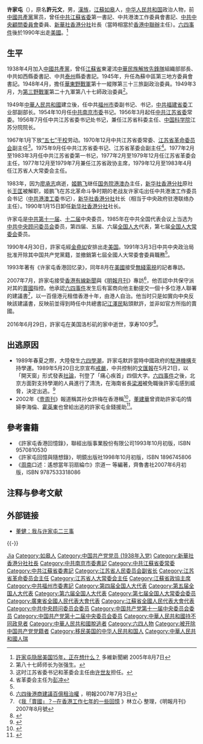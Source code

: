 {{About|新华社香港分社原社长|[[沈大铁路|沈大铁路]]在[[瓦房店市|瓦房店市]][[许屯镇|许屯镇]]的同名车站|许家屯站}}
{{Infobox_officeholder
| name        = 許家屯
| image name  = 
| Sex         =  
| office      = 第5任[[中央人民政府駐香港特別行政區聯絡辦公室|新華通訊社香港分社社長]]
| term_start  = 1983年
| term_end    = 1990年
| predecessor = [[王匡_(1917年)|王匡]]
| successor   = [[周南_(新華社香港分社社長)|周南]]
| birth_date  = {{Birth date|1916|3|10|df=y}}<ref>{{Cite web |url=https://www.chinatimes.com/cn/realtimenews/20160629005220-260409 |title=前港地下大使许家屯在美病逝 |accessdate=2020-02-10 |archive-date=2016-07-21 |archive-url=https://web.archive.org/web/20160721165609/http://www.chinatimes.com/cn/realtimenews/20160629005220-260409 |dead-url=no }}</ref>
| birth_place = {{ROC-1912}}[[江蘇省_(中華民國)|江蘇省]][[如皋縣|如皋縣]]
| death_date  = {{death date and age|2016|6|29|1916|3|10}}
| death_place = {{USA}}[[加利福尼亞州|加利福尼亞州]][[洛杉磯|洛杉磯]]
| party       = <del>{{CPC}}</del>（1938年4月加入－1991年3月3日被开除）<ref name="#1">{{Cite web |url=http://www.people.com.cn/GB/channel1/11/20000803/171939.html |title=中顾委中纪委决定撤销许家屯委员职务开除其党籍 |accessdate=2020-01-21 |archive-date=2010-06-10 |archive-url=https://web.archive.org/web/20100610161024/http://www.people.com.cn/GB/channel1/11/20000803/171939.html |dead-url=no }}</ref>
| religion  = 
| spouse    = 
| relatives = 
| educate   =
| past      = 
| award     =
}}
'''许家屯'''（{{bd|1916年|3月10日|2016年|6月29日|catIdx=X許}}），原名'''許元文'''，男，[[漢族|漢族]]，[[江蘇|江蘇]][[如皋市|如皋]]人，[[中华人民共和国|中华人民共和国]]政治人物，前[[中國共產黨|中國共產黨]]黨员，曾任[[中共江蘇省委|中共江蘇省委]]第一書記、中共港澳工作委員會書記、[[中共中央顧問委員會|中共中央顧問委員會]]委員、[[新華社香港分社|新華社香港分社]]社長（當時相當於[[香港中聯辦|香港中聯辦]]主任）。[[六四事件|六四事件]]後於1990年出走[[美國|美國]]。<ref>[http://blog.chinesenewsnet.com/?p=296 許家屯隐居美国15年，正在想什么？] {{Wayback|url=http://blog.chinesenewsnet.com/?p=296 |date=20061014215907 }} 多維新聞網 2005年8月7日</ref>

== 生平 ==
1938年4月加入[[中國共產黨|中國共產黨]]，曾任[[江蘇省|江蘇省]]東灌沭[[中華民族解放先鋒隊|中華民族解放先鋒隊]]組織部部長、中共如西縣委書記、中共[[泰州|泰州]]縣委書記。1945年，升任為蘇中區第三地方委員會書記。1948年4月，擔任[[華東野戰軍|華東野戰軍]]第十一縱隊第三十三旅副政治委員。1949年3月，为[[中國人民解放軍第三野戰軍|第三野戰軍]]第二十九軍第八十七師政治委員<ref>第八十七師师长为张强生。</ref>。

1949年[[中華人民共和國|中華人民共和國]]建立後，任中共[[福州市|福州市]]委副书记、书记，[[中共福建省委|中共福建省委]]工业部副部长。1954年10月任[[中共南京市委|中共南京市委]]书记。1956年3月起任[[中共江苏省委|中共江苏省委]]常委。1956年7月任中共江苏省委书记处书记，兼任江苏省科委主任、[[中国科学院|中国科学院]]江苏分院院长。

1967年1月下放[[五七幹校|“五七”干校]]劳动。1970年12月中共江苏省委常委、[[江苏省革命委员会|江苏省革命委员会]]副主任<ref>这时江苏省委书记和革委会主任由[[许世友|许世友]]担任。</ref>。1975年9月任中共江苏省委书记、江苏省革委会副主任<ref>省革委会主任为[[彭冲|彭冲]]</ref>。1977年2月至1983年3月任中共江苏省委第一书记，1977年2月至1979年12月任江苏省革委会主任，1977年12月至1979年7月兼任江苏省政协主席，1979年12月至1983年4月任江苏省人大常委会主任。

1983年，因为[[廖承志|廖承志]]病逝，[[姬鹏飞|姬鹏飞]]继任[[国务院港澳办|国务院港澳办]]主任，[[新华社香港分社|新华社香港分社]]原社长[[王匡_(1917年)|王匡]]被解职，姬鹏飞在苏北革命斗争时期的老战友许家屯出任中共港澳工作委员会书记（[[中共港澳工委|中共港澳工委]]书记），[[新华社香港分社|新华社香港分社]]社长（相当于中央政府驻港联络办主任）。1990年1月15日卸任[[新华社香港分社|新华社香港分社]]社长。

许家屯是[[中國共產黨第十一屆中央委員會|中共第十一届]]、[[中國共產黨第十二屆中央委員會|十二届]]中央委员，1985年在中共全国代表会议上当选为[[中共中央顾问委员会|中共中央顾问委员会]]委员，第四届、五届、六届[[全国人大|全国人大]]代表，第七届[[全国人大常委会|全国人大常委会]]委员。

1990年4月30日，許家屯經[[金堯如|金堯如]]安排出走[[美国|美国]]。1991年3月3日中共中央政治局批准开除其中国共产党黨籍，並撤銷第七屆全國人大常委會委員職務<ref name="#1"/>。

1993年著有《许家屯香港回忆录》，同年8月在[[美國|美國]]接受[[無綫電視|無綫電視]]的記者專訪。

2007年7月，許家屯接受[[香港有線新聞|香港有線新聞]]與《[[明報月刊|明報月刊]]》專訪<ref>[http://hk.news.yahoo.com/070703/12/2apal.html 六四後港商建議百億租治權] {{Wayback|url=http://hk.news.yahoo.com/070703/12/2apal.html |date=20070705223725 }}，明報2007年7月3日</ref>，他否認中共保守派对其的[[賣國|賣國]]指控。他承認[[六四事件|六四事件]]发生后有富商向他主動提交一個十多位港人聯署的建議書<ref>《[http://www.mingpaomonthly.com/cfm/Archive2.cfm?File=200708/ph/02.txt 我「賣國」？─在香港工作七年的一些回憶] {{Wayback|url=http://www.mingpaomonthly.com/cfm/Archive2.cfm?File=200708%2Fph%2F02.txt |date=20131108040242 }}》林立心  整理，《明報月刊》2007年8月號</ref>，以一百億港元租借香港十年，由港人自治。他当时只是如實向中央反映該建議書，反映前並得到時任中共總書記[[江澤民|江澤民]]點頭默許，並非如官方所指的賣國。

2016年6月29日，許家屯在美国洛杉矶的家中逝世，享寿100岁<ref>{{Cite web |url = http://www.mingjingnews.com/MIB/news/news.aspx?ID=N000152735 |title = 许家屯今天在美国安详去世，享寿101岁 |author = 高伐林 |date = 2016-06-29 |publisher = 明鏡郵報 |accessdate = 2016-06-29 |archive-url = https://web.archive.org/web/20160702114130/http://www.mingjingnews.com/MIB/news/news.aspx?ID=N000152735 |archive-date = 2016-07-02 |dead-url = yes }}</ref>。

== 出逃原因 ==
* 1989年春夏之際，大陸發生[[六四學潮|六四學潮]]，許家屯默許當時中國政府的[[中央政府駐香港機構|駐港機構]]支持學運。1989年5月20日北京宣布[[戒嚴|戒嚴]]，中共控制的[[文汇报_(香港)|文匯報]]在5月21日，以「開天窗」形式發表[[社論|社論]]，刊登了「痛心疾首」四個大字。[[六四事件|六四事件]]之後，北京方面對支持學潮的人員進行了清洗，在海南省長[[梁湘|梁湘]]被免職後許家屯感到威脅，決定出逃。<ref>{{cite web| url =http://orientaldaily.on.cc/cnt/news/20160516/00176_016.html| title =六四後流亡美國 許家屯傳病危| last =| first =| website =| publisher =東方日報| date =2016年5月16日| accessdate =2016年6月4日| archive-date =2016年6月18日| archive-url =https://web.archive.org/web/20160618164932/http://orientaldaily.on.cc/cnt/news/20160516/00176_016.html| dead-url =no}}</ref>
* 2002年《[[壹週刊_(香港)|壹周刊]]》報道稱其孙女許梅在香港稱<ref>{{cite web| url =http://hk.apple.nextmedia.com/news/art/20020712/2710271| title =《壹週刊》踢爆投桃報李舊事 董建華助養許家屯情婦| last =| first =| website =| publisher =蘋果日報| date =2002年7月12日| accessdate =2016年6月4日| archive-date =2016年7月1日| archive-url =https://web.archive.org/web/20160701233901/http://hk.apple.nextmedia.com/news/art/20020712/2710271| dead-url =no}}</ref>，[[董建華|董建華]]曾資助許家屯的情婦李海倫、[[霍英東|霍英東]]也曾給出逃的許家屯金錢援助<ref>{{cite web| url =http://hk.apple.nextmedia.com/realtime/magazine/20160515/55106611| title =本刊曾揭許有情婦 由董建華報恩助養《壹週刊》踢爆投桃報李舊事 董建華助養許家屯情婦| last =| first =| website =| publisher =蘋果日報| date =2016年5月15日| accessdate =2016年6月4日| archive-date =2016年6月18日| archive-url =https://web.archive.org/web/20160618161141/http://hk.apple.nextmedia.com/realtime/magazine/20160515/55106611| dead-url =no}}</ref>。

== 參考書籍 ==
*《許家屯香港回憶錄》，聯經出版事業股份有限公司1993年10月初版，ISBN 9570810530
*《許家屯回憶與隨想錄》，明鏡出版社1998年10月初版，ISBN 1896745806
*《[[周南|周南]]口述：遙想當年羽扇綸巾》宗道一 等編著，齊魯書社2007年6月初版，ISBN 9787533318086

== 注释与參考文献 ==
{{Reflist|2}}

== 外部链接 ==
* [https://web.archive.org/web/20160706141205/http://www.yhcqw.com/html/wsl/2016/622/16622114945FD51I10202B4J0D5451D3711D.html 董健：我与许家屯二三事]
{{-}}
{{江苏行政长官}}
{{中華人民共和國江蘇省正職領導人}}

{{Authority control}}
{{DEFAULTSORT:Xu許}}
[[Category:许姓|Jia]]
[[Category:如皋人|Category:如皋人]]
[[Category:中国共产党党员_(1938年入党)|Category:中国共产党党员 (1938年入党)]]
[[Category:新華社香港分社社長|Category:新華社香港分社社長]]
[[Category:中共南京市委書記|Category:中共南京市委書記]]
[[Category:中共江蘇省委常委|Category:中共江蘇省委常委]]
[[Category:中共江蘇省委書記|Category:中共江蘇省委書記]]
[[Category:江苏省人民委员会副省长|Category:江苏省人民委员会副省长]]
[[Category:江苏省革命委员会主任|Category:江苏省革命委员会主任]]
[[Category:江苏省人大常委会主任|Category:江苏省人大常委会主任]]
[[Category:江蘇省政協主席|Category:江蘇省政協主席]]
[[Category:中共福州市委書記|Category:中共福州市委書記]]
[[Category:第四届全国人大代表|Category:第四届全国人大代表]]
[[Category:第五届全国人大代表|Category:第五届全国人大代表]]
[[Category:第六届全国人大代表|Category:第六届全国人大代表]]
[[Category:第七届全国人大常委会委员|Category:第七届全国人大常委会委员]]
[[Category:廣東省全國人民代表大會代表|Category:廣東省全國人民代表大會代表]]
[[Category:江蘇省全國人民代表大會代表|Category:江蘇省全國人民代表大會代表]]
[[Category:中共中央顾问委员会委员|Category:中共中央顾问委员会委员]]
[[Category:中国共产党第十一届中央委员会委员|Category:中国共产党第十一届中央委员会委员]]
[[Category:中国共产党第十二届中央委员会委员|Category:中国共产党第十二届中央委员会委员]]
[[Category:中華人民共和國持不同政見者|Category:中華人民共和國持不同政見者]]
[[Category:中華人民共和國脫逃者|Category:中華人民共和國脫逃者]]
[[Category:六四人物|Category:六四人物]]
[[Category:被开除中国共产党党籍者|Category:被开除中国共产党党籍者]]
[[Category:移民美国的中华人民共和国人|Category:移民美国的中华人民共和国人]]
[[Category:中華人民共和國人瑞|Category:中華人民共和國人瑞]]